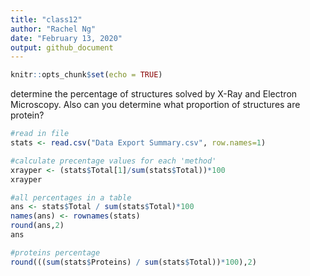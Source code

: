 ```yaml
---
title: "class12"
author: "Rachel Ng"
date: "February 13, 2020"
output: github_document
---
```


```r
knitr::opts_chunk$set(echo = TRUE)
```

 determine the percentage of structures solved by X-Ray and Electron Microscopy. Also can
you determine what proportion of structures are protein? 
```r
#read in file
stats <- read.csv("Data Export Summary.csv", row.names=1)

#calculate precentage values for each 'method'
xrayper <- (stats$Total[1]/sum(stats$Total))*100
xrayper

#all percentages in a table
ans <- stats$Total / sum(stats$Total)*100
names(ans) <- rownames(stats)
round(ans,2)
ans

#proteins percentage
round(((sum(stats$Proteins) / sum(stats$Total))*100),2)


```

